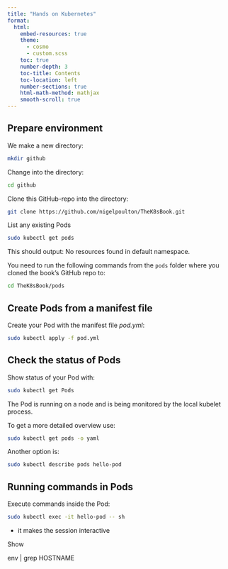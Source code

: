 ```yaml
---
title: "Hands on Kubernetes" 
format: 
  html: 
    embed-resources: true
    theme: 
      - cosmo 
      - custom.scss 
    toc: true 
    number-depth: 3  
    toc-title: Contents 
    toc-location: left 
    number-sections: true 
    html-math-method: mathjax 
    smooth-scroll: true 
---
```



## Prepare environment

We make a new directory:

```bash
mkdir github
```

Change into the directory:


```bash
cd github
```

Clone this GitHub-repo into the directory:

```bash
git clone https://github.com/nigelpoulton/TheK8sBook.git
```

List any existing Pods

```bash
sudo kubectl get pods

```

This should output: No resources found in default namespace.


You need to run the following commands from the `pods` folder where you cloned the book’s GitHub repo to:


```bash
cd TheK8sBook/pods

```


## Create Pods from a manifest file


Create your Pod with the manifest file *pod.yml*:


```bash
sudo kubectl apply -f pod.yml
```


## Check the status of Pods

Show status of your Pod with:

```bash
sudo kubectl get Pods
```

The Pod is running on a node and is being monitored by the local kubelet process.


To get a more detailed overview use:


```bash
sudo kubectl get pods -o yaml
```

Another option is:


```bash
sudo kubectl describe pods hello-pod
```

## Running commands in Pods 

Execute commands inside the Pod:


```bash
sudo kubectl exec -it hello-pod -- sh

```

- it makes the session interactive

Show

env | grep HOSTNAME